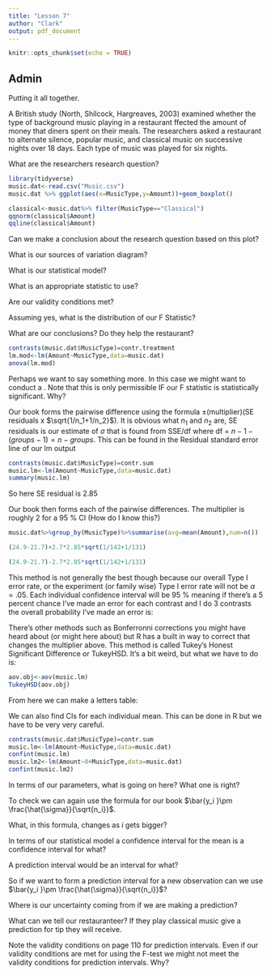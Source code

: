```yaml
---
title: "Lesson 7"
author: "Clark"
output: pdf_document
---
```


```r
knitr::opts_chunk$set(echo = TRUE)
```

## Admin


Putting it all together.

A British study (North, Shilcock, Hargreaves, 2003) examined whether the type of background music playing in a restaurant ffected the amount of money that diners spent on their meals.  The researchers asked a restaurant to alternate silence, popular music, and classical music on successive nights over 18 days.  Each type of music was played for six nights. 

What are the researchers research question?

```r
library(tidyverse)
music.dat<-read.csv("Music.csv")
music.dat %>% ggplot(aes(x=MusicType,y=Amount))+geom_boxplot()

classical<-music.dat%>% filter(MusicType=="Classical")
qqnorm(classical$Amount)
qqline(classical$Amount)
```

Can we make a conclusion about the research question based on this plot?

\vspace{.4in}

What is our sources of variation diagram?

\vspace{1.in}

What is our statistical model?

\vspace{1.in}

What is an appropriate statistic to use?

\vspace{1.in}

Are our validity conditions met?

\vspace{.5in}

Assuming yes, what is the distribution of our F Statistic?

\vspace{.5in}

What are our conclusions?  Do they help the restaurant?

```r
contrasts(music.dat$MusicType)=contr.treatment
lm.mod<-lm(Amount~MusicType,data=music.dat)
anova(lm.mod)
```



Perhaps we want to say something more.  In this case we might want to conduct a \textbf{Post Hoc Test}.  Note that this is only permissible IF our F statistic is statistically significant.  Why?

\vspace{.3in}

Our book forms the pairwise difference using the formula \textit{difference in means}$\pm$(multiplier)(SE residuals x $\sqrt{1/n_1+1/n_2}$).  It is obvious what $n_1$ and $n_2$ are, SE residuals is our estimate of $\sigma$ that is found from SSE/df  where df = $n-1-(groups-1)=n-groups$.  This can be found in the Residual standard error line of our lm output

```r
contrasts(music.dat$MusicType)=contr.sum
music.lm<-lm(Amount~MusicType,data=music.dat)
summary(music.lm)
```
So here SE residual is 2.85

Our book then forms each of the pairwise differences.  The multiplier is roughly 2 for a 95 \% CI (How do I know this?)

```r
music.dat%>%group_by(MusicType)%>%summarise(avg=mean(Amount),num=n())

(24.9-21.7)+2.7*2.85*sqrt(1/142+1/131)

(24.9-21.7)-2.7*2.85*sqrt(1/142+1/131)
```


This method is not generally the best though because our overall Type I error rate, or the experiment (or family wise) Type I error rate will not be $\alpha=.05$.  Each individual confidence interval will be 95 \% meaning if there's a 5 percent chance I've made an error for each contrast and I do 3 contrasts the overall probability I've made an error is:

\vspace{.3in}

There's other methods such as Bonferronni corrections you might have heard about (or might here about) but R has a built in way to correct that changes the multiplier above.  This method is called Tukey's Honest Significant Difference or TukeyHSD.  It's a bit weird, but what we have to do is:

```r
aov.obj<-aov(music.lm)
TukeyHSD(aov.obj)
```
From here we can make a letters table:


\vspace{.5in}

We can also find CIs for each individual mean.  This can be done in R but we have to be very very careful.

```r
contrasts(music.dat$MusicType)=contr.sum
music.lm<-lm(Amount~MusicType,data=music.dat)
confint(music.lm)
music.lm2<-lm(Amount~0+MusicType,data=music.dat)
confint(music.lm2)
```

In terms of our parameters,  what is going on here?  What one is right?

\vspace{.5in}

To check we can again use the formula for our book $\bar{y_i }\pm \frac{\hat{\sigma}}{\sqrt{n_i}}$.  

\vspace{.5in}

What, in this formula, changes as $i$ gets bigger?

\vspace{.3in}

In terms of our statistical model a confidence interval for the mean is a confidence interval for what?

\vspace{.3in}

A prediction interval would be an interval for what?

\vspace{.3in}

So if we want to form a prediction interval for a new observation can we use $\bar{y_i }\pm \frac{\hat{\sigma}}{\sqrt{n_i}}$?

\vspace{.3in}

Where is our uncertainty coming from if we are making a prediction?


\vspace{.5in}

What can we tell our restauranteer?  If they play classical music give a prediction for tip they will receive.  

\vspace{.5in}

Note the validity conditions on page 110 for prediction intervals.  Even if our validity conditions are met for using the F-test we might not meet the validity conditions for prediction intervals.  Why?
